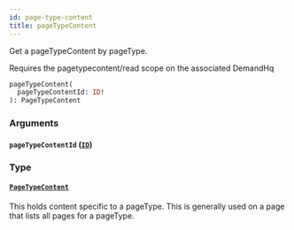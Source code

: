```yaml
---
id: page-type-content
title: pageTypeContent
---
```



Get a pageTypeContent by pageType.
                
Requires the pagetypecontent/read scope on the associated DemandHq


```graphql
pageTypeContent(
  pageTypeContentId: ID!
): PageTypeContent

```


### Arguments

#### `pageTypeContentId` ([`ID`](/developers/demandhq-apis/demand-api/graphql/reference/scalars/id))




### Type

#### [`PageTypeContent`](/developers/demandhq-apis/demand-api/graphql/reference/objects/page-type-content) 

This holds content specific to a pageType. This is generally used on a page that lists all pages for a pageType.




